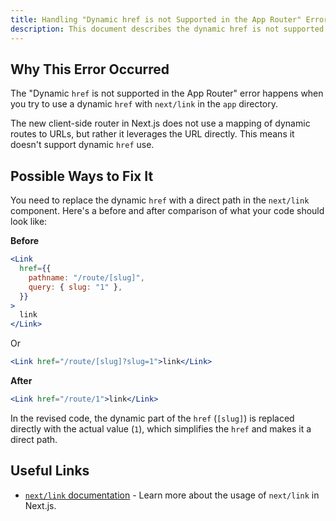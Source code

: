 ```yaml
---
title: Handling "Dynamic href is not Supported in the App Router" Error in Next.js
description: This document describes the dynamic href is not supported in the App Router error in Next.js and provides a solution to fix it.
---
```


## Why This Error Occurred

The "Dynamic `href` is not supported in the App Router" error happens when you try to use a dynamic `href` with `next/link` in the `app` directory.

The new client-side router in Next.js does not use a mapping of dynamic routes to URLs, but rather it leverages the URL directly. This means it doesn't support dynamic `href` use.

## Possible Ways to Fix It

You need to replace the dynamic `href` with a direct path in the `next/link` component. Here's a before and after comparison of what your code should look like:

**Before**

```jsx
<Link
  href={{
    pathname: "/route/[slug]",
    query: { slug: "1" },
  }}
>
  link
</Link>
```

Or

```jsx
<Link href="/route/[slug]?slug=1">link</Link>
```

**After**

```jsx
<Link href="/route/1">link</Link>
```

In the revised code, the dynamic part of the `href` (`[slug]`) is replaced directly with the actual value (`1`), which simplifies the `href` and makes it a direct path.

## Useful Links

- [`next/link` documentation](/docs/app/api-reference/components/link#href-required) - Learn more about the usage of `next/link` in Next.js.
